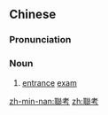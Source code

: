 {{also|联考}}
==Chinese==
{{zh-forms|s=联考}}

===Pronunciation===
{{zh-pron
|m=liánkǎo
|cat=n
}}

===Noun===
{{zh-noun}}

# [[entrance]] [[exam]]

[[zh-min-nan:聯考]]
[[zh:聯考]]